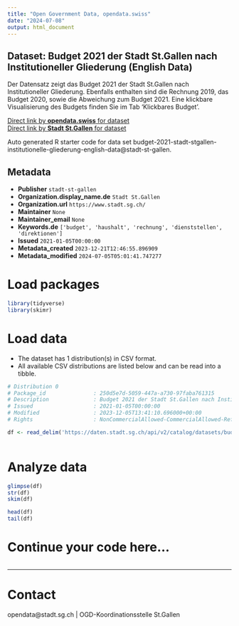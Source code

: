 ```yaml
---
title: "Open Government Data, opendata.swiss"
date: "2024-07-08"
output: html_document
---
```


## Dataset: Budget 2021 der Stadt St.Gallen nach Institutioneller Gliederung (English Data)

Der Datensatz zeigt das Budget 2021 der Stadt St.Gallen nach Institutioneller Gliederung. Ebenfalls enthalten sind die Rechnung 2019, das Budget 2020, sowie die Abweichung zum Budget 2021. Eine klickbare Visualisierung des Budgets finden Sie im Tab 'Klickbares Budget'.

[Direct link by **opendata.swiss** for dataset](https://opendata.swiss/de/dataset/budget-2021-der-stadt-st-gallen-nach-institutioneller-gliederung-english-data)<br>
[Direct link by **Stadt St.Gallen** for dataset](https://daten.stadt.sg.ch/explore/dataset/budget-2021-stadt-stgallen-institutionelle-gliederung-english-data/)

Auto generated R starter code for data set budget-2021-stadt-stgallen-institutionelle-gliederung-english-data@stadt-st-gallen.

## Metadata

- **Publisher** `stadt-st-gallen`
- **Organization.display_name.de** `Stadt St.Gallen`
- **Organization.url** `https://www.stadt.sg.ch/`
- **Maintainer** `None`
- **Maintainer_email** `None`
- **Keywords.de** `['budget', 'haushalt', 'rechnung', 'dienststellen', 'direktionen']`
- **Issued** `2021-01-05T00:00:00`
- **Metadata_created** `2023-12-21T12:46:55.896909`
- **Metadata_modified** `2024-07-05T05:01:41.747277`


# Load packages

```r

library(tidyverse)
library(skimr)

```

# Load data

-   The dataset has 1 distribution(s) in CSV format.
-   All available CSV distributions are listed below and can be read into a tibble.

```r

# Distribution 0
# Package_id               : 250d5e7d-5059-447a-a730-97faba761315
# Description              : Budget 2021 der Stadt St.Gallen nach Institutioneller Gliederung (English Data) (csv)
# Issued                   : 2021-01-05T00:00:00
# Modified                 : 2023-12-05T13:41:10.696000+00:00
# Rights                   : NonCommercialAllowed-CommercialAllowed-ReferenceRequired

df <- read_delim('https://daten.stadt.sg.ch/api/v2/catalog/datasets/budget-2021-stadt-stgallen-institutionelle-gliederung-english-data/exports/csv')



```

# Analyze data

```r

glimpse(df)
str(df)
skim(df)

head(df)
tail(df)

```

# Continue your code here...

```r

```

------------------------------------------------------------------------

# Contact

opendata@stadt.sg.ch | OGD-Koordinationsstelle St.Gallen

